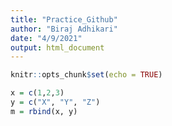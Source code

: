 ```yaml
---
title: "Practice_Github"
author: "Biraj Adhikari"
date: "4/9/2021"
output: html_document
---
```


```r
knitr::opts_chunk$set(echo = TRUE)
```

```r
x = c(1,2,3)
y = c("X", "Y", "Z")
m = rbind(x, y)
```


